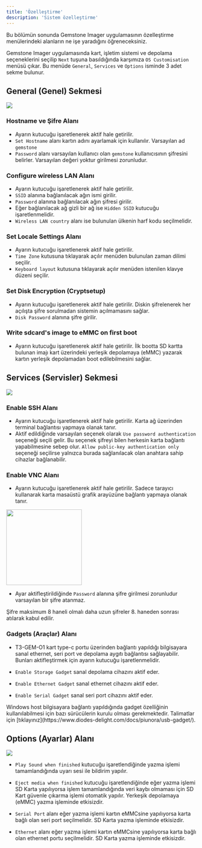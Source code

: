 ```yaml
---
title: 'Özelleştirme'
description: 'Sistem özelleştirme'
---
```


<Tip>
  Bu bölümün sonunda Gemstone Imager uygulamasının özelleştirme menülerindeki alanların ne işe yaradığını öğreneceksiniz.
</Tip>

Gemstone Imager uygulamasında kart, işletim sistemi ve depolama seçeneklerini seçilip `Next` tuşuna basıldığında karşımıza `OS Customisation` menüsü çıkar.
Bu menüde `General`, `Services` ve `Options` isminde 3 adet sekme bulunur.


## General (Genel) Sekmesi

<Frame>
<img src="/images/gem-imager/general-tab.png"/>
</Frame>

### Hostname ve Şifre Alanı

- Ayarın kutucuğu işaretlenerek aktif hale getirilir.
- `Set Hostname` alanı kartın adını ayarlamak için kullanılır. Varsayılan ad `gemstone`
- `Password` alanı varsayılan kullanıcı olan `gemstone` kullanıcısının şifresini belirler. Varsayılan değeri yoktur girilmesi zorunludur. 

### Configure wireless LAN Alanı

- Ayarın kutucuğu işaretlenerek aktif hale getirilir.
- `SSID` alanına bağlanılacak ağın ismi girilir.
- `Password` alanına bağlanılacak ağın şifresi girilir.
- Eğer bağlanılacak ağ gizli bir ağ ise `Hidden SSID` kutucuğu işaretlenmelidir.
- `Wireless LAN country` alanı ise bulunulan ülkenin harf kodu seçilmelidir.

### Set Locale Settings Alanı

- Ayarın kutucuğu işaretlenerek aktif hale getirilir.
- `Time Zone` kutusuna tıklayarak açılır menüden bulunulan zaman dilimi seçilir.
- `Keyboard layout` kutusuna tıklayarak açılır menüden istenilen klavye düzeni seçilir. 

### Set Disk Encryption (Cryptsetup)

- Ayarın kutucuğu işaretlenerek aktif hale getirilir. Diskin şifrelenerek her açılışta şifre sorulmadan sistemin açılmamasını sağlar.
- `Disk Password` alanına şifre girilir.

### Write sdcard's image to eMMC on first boot

- Ayarın kutucuğu işaretlenerek aktif hale getirilir. İlk bootta SD kartta bulunan imajı kart üzerindeki yerleşik depolamaya (eMMC) yazarak
kartın yerleşik depolamadan boot edilebilmesini sağlar.

## Services (Servisler) Sekmesi

<Frame>
<img src="/images/gem-imager/services-tab.png"/>
</Frame>

### Enable SSH Alanı

- Ayarın kutucuğu işaretlenerek aktif hale getirilir. Karta ağ üzerinden terminal bağlantısı yapmaya olanak tanır.
- Aktif edildiğinde varsayılan seçenek olarak `Use password authentication` seçeneği seçili gelir. Bu seçenek şifreyi bilen herkesin
karta bağlantı yapabilmesine sebep olur. `Allow public-key authentication only` seçeneği seçilirse yalnızca burada sağlanılacak olan
anahtara sahip cihazlar bağlanabilir. 

### Enable VNC Alanı

- Ayarın kutucuğu işaretlenerek aktif hale getirilir. Sadece tarayıcı kullanarak karta masaüstü grafik arayüzüne bağlantı yapmaya olanak tanır.

<Frame caption="Todo: Screenshot taken from VNC connection">
<img height="200" width="200" src="/images/under-construction.png"/>  
</Frame>

- Ayar aktifleştirildiğinde `Password` alanına şifre girilmesi zorunludur varsayılan bir şifre atanmaz. 

<Note>
Şifre maksimum 8 haneli olmalı daha uzun şifreler 8. haneden sonrası atılarak kabul edilir.
</Note>

### Gadgets (Araçlar) Alanı

- T3-GEM-O1 kart type-c portu üzerinden bağlantı yapıldığı bilgisayara sanal ethernet, seri port ve depolama aygıtı bağlantısı sağlayabilir.
Bunları aktifleştirmek için ayarın kutucuğu işaretlenmelidir.

- `Enable Storage Gadget` sanal depolama cihazını aktif eder.

- `Enable Ethernet Gadget` sanal ethernet cihazını aktif eder.

- `Enable Serial Gadget` sanal seri port cihazını aktif eder.

<Note>
Windows host bilgisayara bağlantı yapıldığında gadget özelliğinin kullanılabilmesi için bazı sürücülerin kurulu olması gerekmektedir.
Talimatlar için [tıklayınız](https://www.diodes-delight.com/docs/piunora/usb-gadget/).
</Note>

## Options (Ayarlar) Alanı

<Frame>
<img src="/images/gem-imager/options-tab.png"/>
</Frame>

- `Play Sound when finished` kutucuğu işaretlendiğinde yazma işlemi tamamlandığında uyarı sesi ile bildirim yapılır.

- `Eject media when finished` kutucuğu işaretlendiğinde eğer yazma işlemi SD Karta yapılıyorsa işlem tamamlandığında veri kaybı
olmaması için SD Kart güvenle çıkarma işlemi otomatik yapılır. Yerkeşik depolamaya (eMMC) yazma işleminde etkisizdir.

- `Serial Port` alanı eğer yazma işlemi kartın eMMCsine yapılıyorsa karta bağlı olan seri port seçilmelidir. SD Karta yazma işleminde
etkisizdir.

- `Ethernet` alanı eğer yazma işlemi kartın eMMCsine yapılıyorsa karta bağlı olan ethernet portu seçilmelidir. SD Karta yazma işleminde
etkisizdir.

